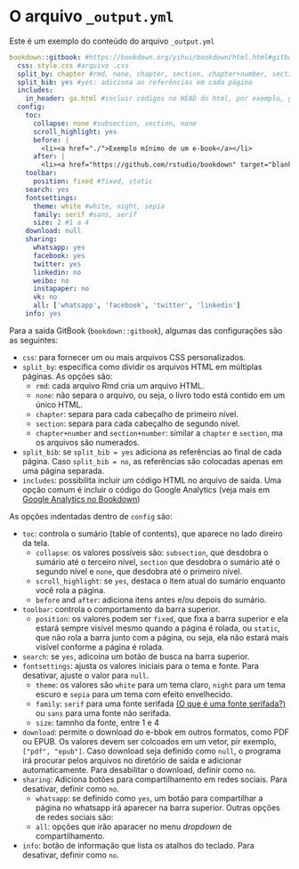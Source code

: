 # O arquivo `_output.yml` {#output}

Este é um exemplo do conteúdo do arquivo `_output.yml`

```yaml
bookdown::gitbook: #https://bookdown.org/yihui/bookdown/html.html#gitbook-style
  css: style.css #arquivo .css
  split_by: chapter #rmd, none, chapter, section, chapter+number, section+number
  split_bib: yes #yes: adiciona as referências em cada página
  includes:
    in_header: ga.html #incluir códigos no HEAD do html, por exemplo, google analytics
  config:
    toc:
      collapse: none #subsection, section, none
      scroll_highlight: yes
      before: |
        <li><a href="./">Exemplo mínimo de um e-book</a></li>
      after: |
        <li><a href="https://github.com/rstudio/bookdown" target="blank">Publicado com bookdown</a></li>
    toolbar:
      position: fixed #fixed, static
    search: yes
    fontsettings:
      theme: white #white, night, sepia
      family: serif #sans, serif
      size: 2 #1 a 4
    download: null
    sharing:
      whatsapp: yes
      facebook: yes
      twitter: yes
      linkedin: no
      weibo: no
      instapaper: no
      vk: no
      all: ['whatsapp', 'facebook', 'twitter', 'linkedin']
    info: yes

```
Para a saída GitBook (`bookdown::gitbook`), algumas das configurações são as seguintes:

* `css`: para fornecer um ou mais arquivos CSS personalizados. 
* `split_by`: especifica como dividir os arquivos HTML em múltiplas páginas. As opções são:
  * `rmd`: cada arquivo Rmd cria um arquivo HTML.
  * `none`: não separa o arquivo, ou seja, o livro todo está contido em um único HTML.
  * `chapter`: separa para cada cabeçalho de primeiro nível.
  * `section`: separa para cada cabeçalho de segundo nível.
  * `chapter+number` and `section+number`: similar a `chapter` e `section`, ma os arquivos são numerados.
* `split_bib`: se `split_bib = yes` adiciona as referências ao final de cada página. Caso `split_bib = no`, as referências são colocadas apenas em uma página separada.
* `includes`: possibilita incluir um código HTML no arquivo de saída. Uma opção comum é incluir o código do Google Analytics (veja mais em [Google Analytics no Bookdown](http://tolentino.pro.br/post/google-analytics/))

As opções indentadas dentro de `config` são:  

* `toc`: controla o sumário (table of contents), que aparece no lado direiro da tela.
  * `collapse`: os valores possíveis são: `subsection`, que desdobra o sumário até o terceiro nível, `section` que desdobra o sumário até o segundo nível e `none`, que desdobra até o primeiro nível.
  * `scroll_highlight`: se `yes`, destaca o item atual do sumário enquanto você rola a página.
  * `before` and `after`: adiciona itens antes e/ou depois do sumário.
* `toolbar`: controla o comportamento da barra superior.
  * `position`: os valores podem ser `fixed`, que fixa a barra superior e ela estará sempre visível mesmo quando a página é rolada, ou  `static`, que não rola a barra junto com a página, ou seja, ela não estará mais visível conforme a página é rolada.
* `search`: se `yes`, adicoina um botão de busca na barra superior.
* `fontsettings`: ajusta os valores iniciais para o tema e fonte. Para desativar, ajuste o valor para `null`.
  * `theme`: os valores são `white` para um tema claro, `night` para um tema escuro e `sepia` para um tema com efeito envelhecido.
  * `family`:  `serif` para uma fonte serifada [(O que é uma fonte serifada?)](https://pt.wikipedia.org/wiki/Serifa) ou `sans` para uma fonte não serifada.
  * `size`: tamnho da fonte, entre 1 e 4
* `download`: permite o download do e-bbok em outros formatos, como PDF ou EPUB. Os valores devem ser colcoados em um vetor, pir exemplo, `["pdf", "epub"]`. Caso download seja definido como `null`, o programa irá procurar pelos arquivos no diretório de saída e adicionar automaticamente. Para desabilitar o download, definir como `no`.
* `sharing`: Adiciona botões para compartilhamento em redes sociais. Para desativar, definir como `no`. 
  * `whatsapp`: se definido como `yes`, um botão para compartilhar a página no whatsapp irá aparecer na barra superior. Outras opções de redes sociais são: 
  * `all`: opções que irão aparacer no menu *dropdown* de compartilhamento.
* `info`: botão de informação que lista os atalhos do teclado. Para desativar, definir como `no`.


<!-- Para a saída em PDF (`bookdown::pdf_book:`), as principais configurações são as seguintes: -->

<!-- * `includes`: -->
<!-- * `latex_engine`: -->
<!-- * `citation_package`: -->
<!-- * `keep_tex`: -->


<!-- Para a saída em EPUB (`bookdown::epub_book`), não há configurações importantes a serem alteradas. POde-se, então, utilizar deixar na configuração padrão (`default`). -->





